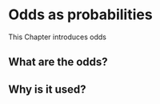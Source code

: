 # Odds as probabilities {#odds}

This Chapter introduces odds

## What are the odds?

## Why is it used?